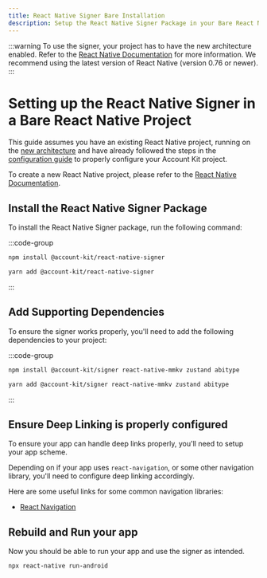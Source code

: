 ```yaml
---
title: React Native Signer Bare Installation
description: Setup the React Native Signer Package in your Bare React Native Project
---
```


:::warning
To use the signer, your project has to have the new architecture enabled. Refer to the [React Native Documentation](https://reactnative.dev/architecture/landing-page) for more information.
We recommend using the latest version of React Native (version 0.76 or newer).
:::

# Setting up the React Native Signer in a Bare React Native Project

This guide assumes you have an existing React Native project, running on the [new architecture](https://reactnative.dev/architecture/landing-page) and have already followed the steps in the [configuration guide](/react-native/signer/configuration-guide) to properly configure your Account Kit project.

To create a new React Native project, please refer to the [React Native Documentation](https://reactnative.dev/docs/set-up-your-environment).

## Install the React Native Signer Package

To install the React Native Signer package, run the following command:

:::code-group

```bash [npm]
npm install @account-kit/react-native-signer
```

```bash [yarn]
yarn add @account-kit/react-native-signer
```

:::

## Add Supporting Dependencies

To ensure the signer works properly, you'll need to add the following dependencies to your project:

:::code-group

```bash [npm]
npm install @account-kit/signer react-native-mmkv zustand abitype
```

```bash [yarn]
yarn add @account-kit/signer react-native-mmkv zustand abitype
```

:::

## Ensure Deep Linking is properly configured

To ensure your app can handle deep links properly, you'll need to setup your app scheme.

Depending on if your app uses `react-navigation`, or some other navigation library, you'll need to configure deep linking accordingly.

Here are some useful links for some common navigation libraries:

- [React Navigation](https://reactnavigation.org/docs/deep-linking/)

## Rebuild and Run your app

Now you should be able to run your app and use the signer as intended.

```bash
npx react-native run-android
```
